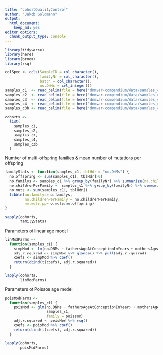 ```yaml
---
title: "cohortQualityControl"
author: "Jakob Goldmann"
output: 
  html_document: 
    keep_md: yes
editor_options: 
  chunk_output_type: console
---
```


```r
library(tidyverse)
library(here)
library(broom)
library(rsq)

colSpec <- cols(SampleID = col_character(), 
                familyNr = col_character(), 
                batch = col_character(),
                no.DNMs = col_integer())
samples_c1  <- read_delim(file = here("dnmvar-compendium/data/samples_c1.tsv"),  delim = "\t", col_types = colSpec)
samples_c2  <- read_delim(file = here("dnmvar-compendium/data/samples_c2.tsv"),  delim = "\t", col_types = colSpec)
samples_c3  <- read_delim(file = here("dnmvar-compendium/data/samples_c3.tsv"),  delim = "\t", col_types = colSpec)
samples_c4  <- read_delim(file = here("dnmvar-compendium/data/samples_c4.tsv"),  delim = "\t", col_types = colSpec)
samples_c3b <- read_delim(file = here("dnmvar-compendium/data/samples_c3b.tsv"), delim = "\t", col_types = colSpec)

cohorts <- 
  list(
    samples_c1,
    samples_c2,
    samples_c3,
    samples_c4,
    samples_c3b
  )

```


Number of multi-offspring families & mean number of mutations per offspring

```r
familyStats <- function(samples_c1, tblHdr = "no.DNMs") {
  no.offspring <- sum(samples_c1[, tblHdr]>0)
  no.familys <- samples_c1 %>% group_by(familyNr) %>% summarize(no.children = length(SampleID)) %>% filter(no.children>1) %>% nrow()
  no.childrenPerFamily <- samples_c1 %>% group_by(familyNr) %>% summarise(familySize=length(SampleID)) %>% pull(familySize) %>% mean()
  no.muts <- sum(samples_c1[, tblHdr])
  tibble(no.familys=no.familys, 
         no.childrenPerFamily = no.childrenPerFamily,
         no.muts.pp=no.muts/no.offspring)
}

sapply(cohorts,
       familyStats)

```


Parameters of linear age model

```r
linModParms <- 
  function(samples_c1) {
    simpMod <- lm(no.DNMs ~ fathersAgeAtConceptionInYears + mothersAgeAtConceptionInYears, samples_c1)
    adj.r.squared <- simpMod %>% glance() %>% pull(adj.r.squared)
    coefs <- simpMod %>% coef()
    return(cbind(t(coefs), adj.r.squared))
  }

lapply(cohorts, 
       linModParms)

```


Parameters of Poisson age model

```r
poisModParms <- 
  function(samples_c1) {
    poisMod <- glm(no.DNMs ~ fathersAgeAtConceptionInYears + mothersAgeAtConceptionInYears, 
                   samples_c1, 
                   family = poisson)
    adj.r.squared <- poisMod %>% rsq()
    coefs <- poisMod %>% coef()
    return(cbind(t(coefs), adj.r.squared))
  }

lapply(cohorts, 
       poisModParms)

```


